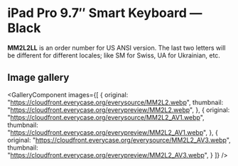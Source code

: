 
# iPad Pro 9.7″ Smart Keyboard — Black

<Callout type='info' emoji='👉🏻'>**MM2L2LL** is an order number for US ANSI version. The last two letters will be different for different locales; like SM for Swiss, UA for Ukrainian, etc.</Callout>

## Image gallery

<GalleryComponent
    images={[
      {
        original: "https://cloudfront.everycase.org/everysource/MM2L2.webp",
        thumbnail: "https://cloudfront.everycase.org/everypreview/MM2L2.webp",
      },
      {
        original: "https://cloudfront.everycase.org/everysource/MM2L2_AV1.webp",
        thumbnail: "https://cloudfront.everycase.org/everypreview/MM2L2_AV1.webp",
      },
      {
        original: "https://cloudfront.everycase.org/everysource/MM2L2_AV3.webp",
        thumbnail: "https://cloudfront.everycase.org/everypreview/MM2L2_AV3.webp",
      }
    ]}
  />
